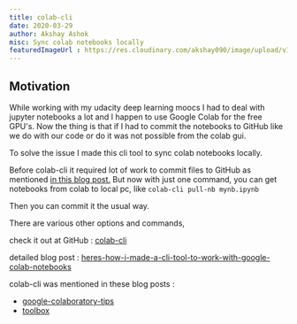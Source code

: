 ```yaml
---
title: colab-cli
date: 2020-03-29
author: Akshay Ashok
misc: Sync colab notebooks locally
featuredImageUrl : https://res.cloudinary.com/akshay090/image/upload/v1598771674/Portfolio_Assets/Projects/Banner/Frame_13_kbw6fb.png 
---
```


## Motivation 

While working with my udacity deep learning moocs I had to deal with jupyter notebooks a lot and I happen 
to use Google Colab for the free GPU's. Now the thing is that if I had to commit the notebooks to GitHub 
like we do with our code or do it was not possible from the colab gui.

To solve the issue I made this cli tool to sync colab notebooks locally. 

Before colab-cli it required lot of work to commit files to GitHub as mentioned [in this blog post.](https://medium.com/@navan0/how-to-push-files-into-github-from-google-colab-379fd0077aa8) 
But now with just one command, you can get notebooks from colab to local pc, like 
```colab-cli pull-nb mynb.ipynb ```

Then you can commit it the usual way.

There are various other options and commands, 

check it out at GitHub : [colab-cli](https://github.com/Akshay090/colab-cli)

detailed blog post : [heres-how-i-made-a-cli-tool-to-work-with-google-colab-notebooks](https://akshay-ashok.now.sh/posts/colab-cli/)

colab-cli was mentioned in these blog posts : 
- [google-colaboratory-tips](https://amitness.com/2020/06/google-colaboratory-tips/)
- [toolbox](https://amitness.com/toolbox/)
